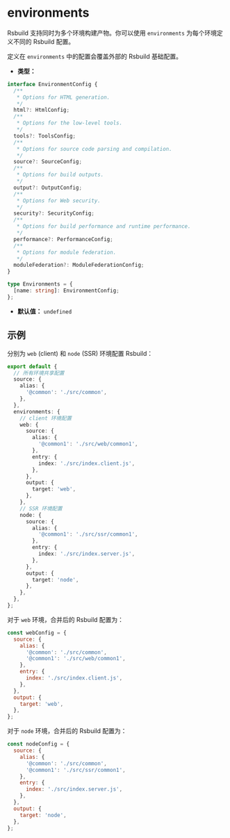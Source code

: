 # environments

Rsbuild 支持同时为多个环境构建产物。你可以使用 `environments` 为每个环境定义不同的 Rsbuild 配置。

定义在 `environments` 中的配置会覆盖外部的 Rsbuild 基础配置。

- **类型：**

```ts
interface EnvironmentConfig {
  /**
   * Options for HTML generation.
   */
  html?: HtmlConfig;
  /**
   * Options for the low-level tools.
   */
  tools?: ToolsConfig;
  /**
   * Options for source code parsing and compilation.
   */
  source?: SourceConfig;
  /**
   * Options for build outputs.
   */
  output?: OutputConfig;
  /**
   * Options for Web security.
   */
  security?: SecurityConfig;
  /**
   * Options for build performance and runtime performance.
   */
  performance?: PerformanceConfig;
  /**
   * Options for module federation.
   */
  moduleFederation?: ModuleFederationConfig;
}

type Environments = {
  [name: string]: EnvironmentConfig;
};
```

- **默认值：** `undefined`

## 示例

分别为 `web` (client) 和 `node` (SSR) 环境配置 Rsbuild：

```ts title="rsbuild.config.ts"
export default {
  // 所有环境共享配置
  source: {
    alias: {
      '@common': './src/common',
    },
  },
  environments: {
    // client 环境配置
    web: {
      source: {
        alias: {
          '@common1': './src/web/common1',
        },
        entry: {
          index: './src/index.client.js',
        },
      },
      output: {
        target: 'web',
      },
    },
    // SSR 环境配置
    node: {
      source: {
        alias: {
          '@common1': './src/ssr/common1',
        },
        entry: {
          index: './src/index.server.js',
        },
      },
      output: {
        target: 'node',
      },
    },
  },
};
```

对于 `web` 环境，合并后的 Rsbuild 配置为：

```js
const webConfig = {
  source: {
    alias: {
      '@common': './src/common',
      '@common1': './src/web/common1',
    },
    entry: {
      index: './src/index.client.js',
    },
  },
  output: {
    target: 'web',
  },
};
```

对于 `node` 环境，合并后的 Rsbuild 配置为：

```js
const nodeConfig = {
  source: {
    alias: {
      '@common': './src/common',
      '@common1': './src/ssr/common1',
    },
    entry: {
      index: './src/index.server.js',
    },
  },
  output: {
    target: 'node',
  },
};
```
